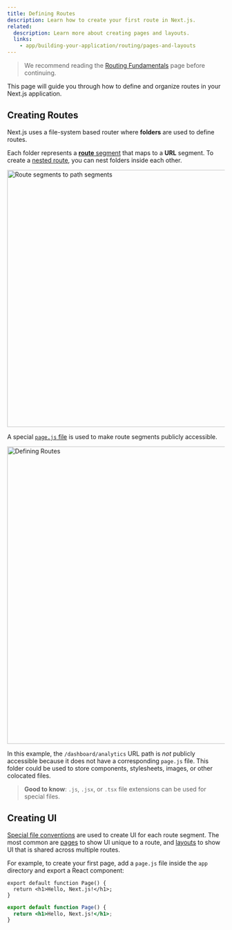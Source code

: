 ```yaml
---
title: Defining Routes
description: Learn how to create your first route in Next.js.
related:
  description: Learn more about creating pages and layouts.
  links:
    - app/building-your-application/routing/pages-and-layouts
---
```


> We recommend reading the [Routing Fundamentals](/docs/app/building-your-application/routing) page before continuing.

This page will guide you through how to define and organize routes in your Next.js application.

## Creating Routes

Next.js uses a file-system based router where **folders** are used to define routes.

Each folder represents a [**route** segment](/docs/app/building-your-application/routing#route-segments) that maps to a **URL** segment. To create a [nested route](/docs/app/building-your-application/routing#nested-routes), you can nest folders inside each other.

<Image
  alt="Route segments to path segments"
  srcLight="/docs/light/route-segments-to-path-segments.png"
  srcDark="/docs/dark/route-segments-to-path-segments.png"
  width="1600"
  height="594"
/>

A special [`page.js` file](/docs/app/building-your-application/routing/pages-and-layouts#pages) is used to make route segments publicly accessible.

<Image
  alt="Defining Routes"
  srcLight="/docs/light/defining-routes.png"
  srcDark="/docs/dark/defining-routes.png"
  width="1600"
  height="687"
/>

In this example, the `/dashboard/analytics` URL path is _not_ publicly accessible because it does not have a corresponding `page.js` file. This folder could be used to store components, stylesheets, images, or other colocated files.

> **Good to know**: `.js`, `.jsx`, or `.tsx` file extensions can be used for special files.

## Creating UI

[Special file conventions](/docs/app/building-your-application/routing#file-conventions) are used to create UI for each route segment. The most common are [pages](/docs/app/building-your-application/routing/pages-and-layouts#pages) to show UI unique to a route, and [layouts](/docs/app/building-your-application/routing/pages-and-layouts#layouts) to show UI that is shared across multiple routes.

For example, to create your first page, add a `page.js` file inside the `app` directory and export a React component:

```tsx filename="app/page.tsx" switcher
export default function Page() {
  return <h1>Hello, Next.js!</h1>;
}
```

```jsx filename="app/page.js" switcher
export default function Page() {
  return <h1>Hello, Next.js!</h1>;
}
```
